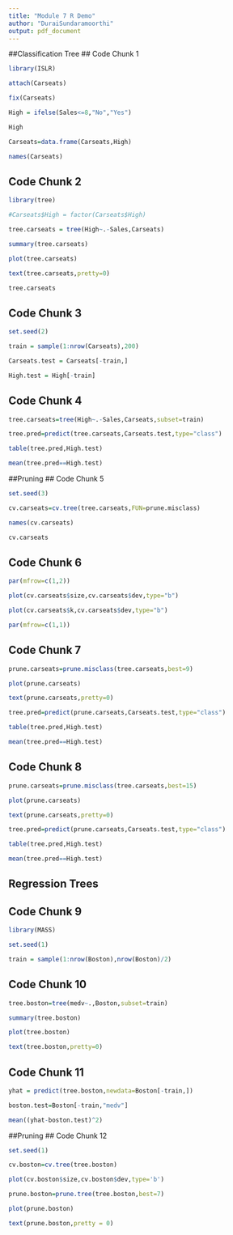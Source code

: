 ```yaml
---
title: "Module 7 R Demo"
author: "DuraiSundaramoorthi"
output: pdf_document
---
```


##Classification Tree
## Code Chunk 1

```r
library(ISLR)

attach(Carseats)

fix(Carseats)

High = ifelse(Sales<=8,"No","Yes")

High

Carseats=data.frame(Carseats,High)

names(Carseats)
```

## Code Chunk 2

```r
library(tree)

#Carseats$High = factor(Carseats$High)

tree.carseats = tree(High~.-Sales,Carseats)

summary(tree.carseats)

plot(tree.carseats)

text(tree.carseats,pretty=0)

tree.carseats
```


## Code Chunk 3

```r
set.seed(2)

train = sample(1:nrow(Carseats),200)

Carseats.test = Carseats[-train,]

High.test = High[-train]
```

## Code Chunk 4

```r
tree.carseats=tree(High~.-Sales,Carseats,subset=train)

tree.pred=predict(tree.carseats,Carseats.test,type="class")

table(tree.pred,High.test)

mean(tree.pred==High.test)
```

##Pruning
## Code Chunk 5

```r
set.seed(3)

cv.carseats=cv.tree(tree.carseats,FUN=prune.misclass)

names(cv.carseats)

cv.carseats
```

## Code Chunk 6

```r
par(mfrow=c(1,2))

plot(cv.carseats$size,cv.carseats$dev,type="b")

plot(cv.carseats$k,cv.carseats$dev,type="b")

par(mfrow=c(1,1))
```

## Code Chunk 7

```r
prune.carseats=prune.misclass(tree.carseats,best=9)

plot(prune.carseats)

text(prune.carseats,pretty=0)

tree.pred=predict(prune.carseats,Carseats.test,type="class")

table(tree.pred,High.test)

mean(tree.pred==High.test)
```

## Code Chunk 8

```r
prune.carseats=prune.misclass(tree.carseats,best=15)

plot(prune.carseats)

text(prune.carseats,pretty=0)

tree.pred=predict(prune.carseats,Carseats.test,type="class")

table(tree.pred,High.test)

mean(tree.pred==High.test)
```

## Regression Trees
## Code Chunk 9

```r
library(MASS)

set.seed(1)

train = sample(1:nrow(Boston),nrow(Boston)/2)
```

## Code Chunk 10

```r
tree.boston=tree(medv~.,Boston,subset=train)

summary(tree.boston)

plot(tree.boston)

text(tree.boston,pretty=0)
```

## Code Chunk 11

```r
yhat = predict(tree.boston,newdata=Boston[-train,]) 

boston.test=Boston[-train,"medv"]

mean((yhat-boston.test)^2)
```

##Pruning
## Code Chunk 12

```r
set.seed(1)

cv.boston=cv.tree(tree.boston)

plot(cv.boston$size,cv.boston$dev,type='b')

prune.boston=prune.tree(tree.boston,best=7)

plot(prune.boston)

text(prune.boston,pretty = 0)
```

